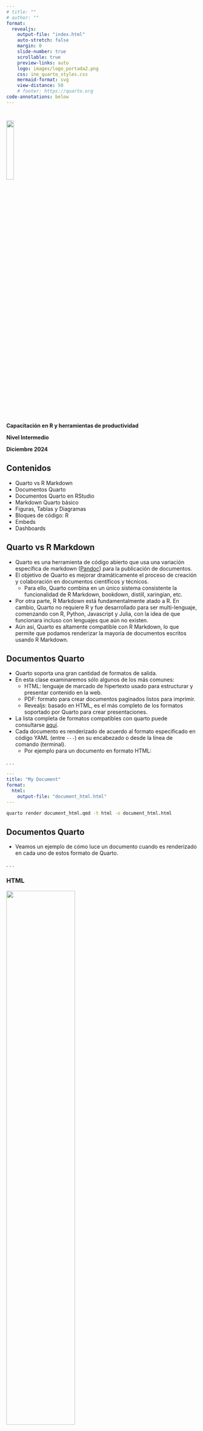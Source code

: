 ```yaml
---
# title: ""
# author: ""
format:
  revealjs:
    output-file: "index.html"
    auto-stretch: false
    margin: 0
    slide-number: true
    scrollable: true
    preview-links: auto
    logo: images/logo_portada2.png
    css: ine_quarto_styles.css
    mermaid-format: svg
    view-distance: 50
    # footer: https://quarto.org
code-annotations: below
---
```


# 

```{=html}
<!---
# TODO: this does not work
.linea-superior[]
.linea-inferior[] 
--->
```
```{=html}
<!---
# TODO: this does not work
![](images/logo_portada2.png){.center style="width: 20%;"}   
--->
```

```{=html}
<!---
<img src="images/logo_portada2.png" style="width: 20%"/>  
--->
```
<img src="images/logo_portada2.png" width="20%"/>

[**Capacitación en R y herramientas de productividad**]{.big-par .center-justified}

[**Nivel Intermedio**]{.big-par .center-justified}

[**Diciembre 2024**]{.big-par .center-justified}

## Contenidos
::: {.incremental .small-par}
- Quarto vs R Markdown
- Documentos Quarto
- Documentos Quarto en RStudio
- Markdown Quarto básico
- Figuras, Tablas y Diagramas
- Bloques de código: R
- Embeds
- Dashboards
:::



## Quarto vs R Markdown

::: {.incremental .small-par}
- Quarto es una herramienta de código abierto que usa una variación específica de markdown ([Pandoc](https://pandoc.org)) para la publicación de documentos.
- El objetivo de Quarto es mejorar dramáticamente el proceso de creación y colaboración en documentos científicos y técnicos.
  - Para ello, Quarto combina en un único sistema consistente la funcionalidad de R Markdown, bookdown, distill, xaringian, etc.
- Por otra parte, R Markdown está fundamentalmente atado a R. En cambio, Quarto no requiere R y fue desarrollado para ser multi-lenguaje, comenzando con R, Python, Javascript y Julia, con la idea de que funcionara incluso con lenguajes que aún no existen.
- Aún así, Quarto es altamente compatible con R Markdown, lo que permite que podamos renderizar la mayoría de documentos escritos usando R Markdown. 
:::



## Documentos Quarto

::: {.incremental .small-par}
- Quarto soporta una gran cantidad de formatos de salida.
- En esta clase examinaremos sólo algunos de los más comunes:
  - HTML: lenguaje de marcado de hipertexto usado para estructurar y presentar contenido en la web.
  - PDF: formato para crear documentos paginados listos para imprimir. 
  - Revealjs: basado en HTML, es el más completo de los formatos soportado por Quarto para crear presentaciones.
- La lista completa de formatos compatibles con quarto puede consultarse [aquí](https://quarto.org/docs/output-formats/all-formats.html).
- Cada documento es renderizado de acuerdo al formato especificado en código YAML (entre ```---```) en su encabezado o desde la línea de comando (terminal).
  - Por ejemplo para un documento en formato HTML:
:::

. . .

::: {.small-par}
<div class=custom-code-1>
``` yaml
---
title: "My Document"
format: 
  html:
    output-file: "document_html.html"
---
```
</div>
:::

[]{.small-par}

::: {.small-par}
<div class=custom-code-1>
``` .bash
quarto render document_html.qmd -t html -o document_html.html
```
</div>
:::



## Documentos Quarto

::: {.incremental .small-par}
- Veamos un ejemplo de cómo luce un documento cuando es renderizado en cada uno de estos formato de Quarto. 
:::

. . .

::: {.panel-tabset .small-par}

### HTML

::: {.center}
![](images/example_document_html.png){width="60%"}
:::

### PDF

::: {.center}
![](images/example_document_pdf.png){width="90%"}
:::

### Revealjs

::: {.r-stack fragment-index=0 .center}

![](images/example_document_revealjs_01.png){.fragment .fade-in-then-out width="90%"}

![](images/example_document_revealjs_02.png){.fragment .fade-in-then-out width="90%"}

![](images/example_document_revealjs_03.png){.fragment .fade-in-then-out width="90%"}

:::

:::



## Documentos Quarto

::: {.incremental .small-par}
- Para lograr el resultado anterior, veamos ahora cómo diseñar documentos con los mismos formatos.
  - Aquí sólo nos concentraremos en el formato general de cada documento y más adelante aprenderemos cómo generar sus distintos componentes: código, plots, etc.
  - Además, sólo se muestra una parte de cada documento, pero su versión completa se encuentra en el archivo indicado en el código YAML de cada documento, disponible en el repo de la clase.
:::

. . .

::: {.panel-tabset .small-par}

### HTML

<div class=custom-code-2>
```` r

---
title: "Documento HTML" # <1>
subtitle: "Ejemplo de documento generado en Quarto"
date: today
author: "Capacitación R Intermedio"  # <1>
format:  # <2>
  html:
    output-file: "document_html.html" # <2>
    toc: true # <3>
    toc-depth: 2
    toc-title: Contenido
    number-sections: true  # <3>
    html-math-method: katex # <4>
    # code-line-numbers: true
    # css: styles.css # <4>
---


# Capítulo 1

## Sección 1

```{{r}}
#| echo: true
#| eval: true
#| warning: false
#| code-fold: true

library(tidyverse)
library(ggplot2)

airquality <- airquality %>% 
  mutate(
    wind_kmhr = Wind / 0.6213711922,
    temp_celsius = (Temp - 32)*5/9
  )

ggplot(airquality, aes(temp_celsius, Ozone)) +
  geom_point() + 
  geom_smooth(method = "loess")
```

````
1. Definiciones generales, comunes en múltiples formatos.
2. Se especifica el formato de salida y opcionalmente el nombre del documento que será creado.
3. Algunas opciones comunes para varios formatos: <span style="color:#4758ab;">toc</span> permite agregar una tabla de contenidos (toc) generada automáticamente, con título <span style="color:#4758ab;">toc-title</span>. 
Además <span style="color:#4758ab;">toc-depth</span> determina el número de niveles de secciones que serán mostrados en la toc.
4. Algunas opciones específicas del formato: <span style="color:#4758ab;">html-math-method</span> define el método usado para renderizar ecuaciones LaTeX. <span style="color:#4758ab;">code-line-numbers</span> permite incluir número de línea en bloques de código. 
Modificaciones en la apariencia del documento pueden agregarse con estilos **CSS** personalizados en un documento <span style="color:#4758ab;">css</span>.
</div>


### PDF

<div class=custom-code-2>
```` r

---
title: "Documento PDF"
subtitle: "Ejemplo de documento generado en Quarto"
date: today
author: "Capacitación R Intermedio"
format:
  pdf: # <1>
    output-file: "document_pdf.pdf"
    toc: true
    toc-depth: 3
    toc-title: Contenido
    number-sections: true
    # lof: true # <2>
    # lot: true # <2>
    documentclass: scrartcl # <3>
    papersize: letter # <4>
    geometry:
      - top=30mm
      - left=20mm # <4>
---


# Capítulo 1

## Sección 1

```{{r}}
#| echo: true
#| eval: true
#| warning: false

library(tidyverse)
library(ggplot2)

airquality <- airquality %>% 
  mutate(
    wind_kmhr = Wind / 0.6213711922,
    temp_celsius = (Temp - 32)*5/9
  )

ggplot(airquality, aes(temp_celsius, Ozone)) +
  geom_point() + 
  geom_smooth(method = "loess")
```

````
1. Algunas opciones específicas del formato: 
2.  <span style="color:#4758ab;">lof</span> y <span style="color:#4758ab;">lot</span> imprimen la lista de figuras y tablas en el documento. 
3.  <span style="color:#4758ab;">documentclass</span> define la clase del documento: las estándar <span style="color:#4758ab;">article</span>,  <span style="color:#4758ab;">report</span>, <span style="color:#4758ab;">book</span> o sus equivalentes KOMA Script <span style="color:#4758ab;">scrartcl</span>, <span style="color:#4758ab;">scrreprt</span>, <span style="color:#4758ab;">scrbook</span>.
4.  <span style="color:#4758ab;">papersize</span> y  <span style="color:#4758ab;">geometry</span> definen el tamaño del documento impreso y los márgenes del mismo.
</div>


### Revealjs

<div class=custom-code-2>
```` r

---
title: "Documento Revealjs"
subtitle: "Ejemplo de documento generado en Quarto"
date: today
author: "Capacitación R Intermedio"
format:
  revealjs: # <1>
    output-file: "document_revealjs.html"  
    margin: 0 # <2>
    slide-number: false # <3>
    scrollable: true # <3>
    logo: images/logo_portada2.png # <4>
    # footer: "ejemplo de footer" # <4>
    css: document_revealjs_styles.css # <5>
---


## Capítulo 1 | Sección 1

```{{r}}
#| echo: true
#| eval: true
#| warning: false
#| code-fold: true

library(tidyverse)
library(ggplot2)

airquality <- airquality %>% 
  mutate(
    wind_kmhr = Wind / 0.6213711922,
    temp_celsius = (Temp - 32)*5/9
  )

ggplot(airquality, aes(temp_celsius, Ozone)) +
  geom_point() + 
  geom_smooth(method = "loess")
```

````
1. Algunas opciones específicas del formato: 
2. <span style="color:#4758ab;">margin</span> fija el factor del tamaño de visualización que debe permanecer vacío alrededor del contenido (por defecto 0.1).
[Otros parámetros](https://quarto.org/docs/presentations/revealjs/advanced.html) que controlan el tamaño y margen de las láminas son: <span style="color:#4758ab;">width</span>, <span style="color:#4758ab;">height</span>, <span style="color:#4758ab;">min-scale</span>, <span style="color:#4758ab;">max-scale</span>. 
3. <span style="color:#4758ab;">slide-number</span> permite incluir o no los números de las láminas y <span style="color:#4758ab;">scrollable</span> permite hacer *scrolling* para mostrar contenido que queda fuera de los márgenes normales de una lámina. 
4. <span style="color:#4758ab;">logo</span> y <span style="color:#4758ab;">footer</span> permiten incluir una imagen y un pie de página al pie de cada lámina.
5. <span style="color:#4758ab;">css</span> permite incluir un archivo con estilos **CSS** personalizados, que pueden mejorar la visualización.
Por ejemplo el archivo document_revealjs_styles.css contiene tres clases **CSS** usadas para: <br> 
  **.reveal .code**: ajustar el tamaño de bloques de código. <br>
  **.reveal .slide-logo**: ajustar el tamaño del logo. <br>
  **.reveal h2**: personalizar un header de nivel 2 que incluya un banner institucional.
</div>

:::



## Documentos Quarto en RStudio

::: {.incremental .small-par}
- RStudio desde su versión v2022.07 incluye soporte para crear, editar y visualizar documentos Quarto.
:::

. . .

::: {.panel-tabset .small-par}

### Crear documentos

::: {.small-par}
* Usando el comando **File : New File : Quarto Document…** podemos crear un nuevo documento Quarto.
:::

::: {.center}
![](images/rstudio_create_document.png){width="60%"}
:::

### Renderizar y previsualizar

::: {.incremental .small-par}
::: {.small-par}
* Cliqueando el botón **Render** de la barra de herramientas, podemos renderizar el documento y previsualizar el output. <br>
  []{.small-par}
  ![](images/rstudio_render.png){width="60%"}
:::
::: {.small-par}
* También es posible renderizar el documento y actualizar la previsualización cada vez que guardemos el documento. <br>
Esto se consigue activando la casilla **Render on Save**.
  []{.small-par}
  ![](images/rstudio_render_on_save.png){width="60%"}
:::
::: {.small-par}
* Alternativamente, un documento también puede ser renderizado directamente usando el paquete quarto en una consola R. <br>
  []{.small-par}
  ![](images/rstudio_render_terminal.png){width="60%"}
<!-- ``` r
install.packages("quarto")
quarto::quarto_render("hello.qmd")
``` -->
:::
:::

### Modos: visual y source

::: {.incremental .small-par}
* En RStudio podemos ser el mismo documento en dos modos: **visual** y **source**.
  * En el modo **visual** podemos usar la barra de herramientas para agregar o editar texto en markdown, tablas, figuras, etc.
  * En el modo **source** nos permite editar directamente el código fuente que genera cada componente en un documento Quarto.
  []{.small-par}
  ![](images/rstudio_source_and_visual.png){width="100%"}
:::

:::



## Ejercicio 1

::: {.small-par}
1) Usando RStudio, cree un nuevo documento Quarto llamado <span style="color:#4758ab;"> ejercicio_documento_html.qmd</span>, que tenga formato HTML.
2) Active la casilla **Render on Save** en RStudio, para que cuda vez que guarde el documento éste sea renderizado y se actualice su previsualización.
3) Copie el contenido del archivo <span style="color:#4758ab;"> document_html.qmd</span>, excepto por la **Sección 3**, en el nuevo archivo creado.
Visualice que el nuevo contenido aparezca en el documento de Quarto.
4) Cree un archivo llamado <span style="color:#4758ab;"> ejercicio_documento_html.css</span>, en el cual agregaremos algunos estilos CSS para modificar la apariencia de algunos elementos del documento:
   - Agregue una clase <span style="color:#4758ab;"> .custom-code-1 </span> y use esta clase para cambiar la apariencia del bloque de código que aparece en la **Sección 2**.
   ``` markdown
   .custom-code-1{
     font-size: 1.5rem
   }
   ```
   - Agregue una segunda clase <span style="color:#4758ab;"> .custom-text-1 </span> y úsela para cambiar la apariencia de la tabla que aparece en la **Sección 2**.
   ``` markdown
   .custom-text-1{
     font-size: 1.5rem;
     font-style: italic;
     background-color: rgb(243, 234, 137);
   }
   ```      
   - Para aplicar una clase a un elemento del documento, debemos encerrarlo entre elementos html <span style="color:#4758ab;"> div </span>, por ejemplo para un bloque de código:
   ```` markdown
   <div class=custom-code-1>
   ```{{r}}
   library(ggplot2)
   ```
   </div>
   ````
:::



## Markdown Quarto básico

::: {.incremental .small-par}
- Markdown es un formato de texto plano, diseñado para ser fácil de escribir y leer:
- Veamos algunos ejemplos de las sintaxis markdown más comunes usadas en Quarto. 
:::

. . .

::: {.panel-tabset .small-par}

### Formato de texto

::: {.small-par}

+-----------------------------------------+-----------------------------------------+
| Sintaxis Markdown                       | Output                                  |
+=========================================+=========================================+
| ``` markdown                            | *italics*, **bold**, ***bold italics*** |
| *italics*, **bold**, ***bold italics*** |                                         |
| ```                                     |                                         |
+-----------------------------------------+-----------------------------------------+
| ``` markdown                            | superscript^2^ / subscript~2~           |
| superscript^2^ / subscript~2~           |                                         |
| ```                                     |                                         |
+-----------------------------------------+-----------------------------------------+
| ``` markdown                            | ~~strikethrough~~                       |
| ~~strikethrough~~                       |                                         |
| ```                                     |                                         |
+-----------------------------------------+-----------------------------------------+
| ``` markdown                            | `verbatim code`                         |
| `verbatim code`                         |                                         |
| ```                                     |                                         |
+-----------------------------------------+-----------------------------------------+

:::

### Headings {#headings}

::: {.small-par}

+-------------------+-----------------------------------+
| Sintaxis Markdown | Output                            |
+===================+===================================+
| ``` markdown      | # Header 1 {.heading-output}      |
| # Header 1        |                                   |
| ```               |                                   |
+-------------------+-----------------------------------+
| ``` markdown      | ## Header 2 {.heading-output}     |
| ## Header 2       |                                   |
| ```               |                                   |
+-------------------+-----------------------------------+
| ``` markdown      | ### Header 3 {.heading-output}    |
| ### Header 3      |                                   |
| ```               |                                   |
+-------------------+-----------------------------------+
| ``` markdown      | #### Header 4 {.heading-output}   |
| #### Header 4     |                                   |
| ```               |                                   |
+-------------------+-----------------------------------+
| ``` markdown      | ##### Header 5 {.heading-output}  |
| ##### Header 5    |                                   |
| ```               |                                   |
+-------------------+-----------------------------------+
| ``` markdown      | ###### Header 6 {.heading-output} |
| ###### Header 6   |                                   |
| ```               |                                   |
+-------------------+-----------------------------------+

<!-- ```{=html}
<style type="text/css">
.heading-output {
  border-bottom: none;
  margin-top: 0;
  margin-bottom: 0;
}
</style>
``` -->
:::


### Listas

::: {.small-par}

+------------------------------------------------+------------------------------------------------------------------------------------+
| Sintaxis Markdown                              | Output                                                                             |
+================================================+====================================================================================+
| ``` markdown                                   | ::: {.small-par}                                                                   |
| * lista no numerada                            | * lista no numerada                                                                |
|     + sub-item 1                               |   + sub-item 1                                                                     |
|     + sub-item 2                               |   + sub-item 2                                                                     |
|         - sub-sub-item 1                       |     - sub-sub-item 1                                                               |
| ```                                            | :::                                                                                |
+------------------------------------------------+------------------------------------------------------------------------------------+
| ``` markdown                                   |                                                                                    |
| *   item 2                                     | -   <span style="font-size:16.0pt">item 2</span>                                   |
|                                                |                                                                                    |
|     Continuación (indentación de 4 espacios)   |     <span style="font-size:16.0pt">Continuación (indentación de 4 espacios)</span> |
| ```                                            |                                                                                    |
+------------------------------------------------+------------------------------------------------------------------------------------+
| ``` markdown                                   |                                                                                    |
| 1. lista numerada                              |  1. lista numerada                                                                 |
| 2. item 2                                      |  2. item 2                                                                         |
|     i) sub-item 1                              |      i) sub-item 1                                                                 |
|          A.  sub-sub-item 1                    |           A.  sub-sub-item 1                                                       |
| ```                                            |                                                                                    |
+------------------------------------------------+------------------------------------------------------------------------------------+
| ``` markdown                                   |                                                                                    |
| - [ ] Tarea 1                                  | - [ ] Tarea 1                                                                      |
| - [x] Tarea 2                                  | - [x] Tarea 2                                                                      |
| ```                                            |                                                                                    |
+------------------------------------------------+------------------------------------------------------------------------------------+
| ``` markdown                                   |                                                                                    |
| (@)  Lista cuya numeración                     |  (1) Lista cuya numeración                                                         |
|                                                |                                                                                    |
| continúa después                               |  <span style="font-size:16.0pt">continúa después</span>                            |
|                                                |                                                                                    |
| (@)  de una interrupción                       |  (2) de una interrupción                                                           |
| ```                                            |                                                                                    |
+------------------------------------------------+------------------------------------------------------------------------------------+
| ``` markdown                                   |                                                                                    |
| ::: {}                                         | ::: {}                                                                             |
| 1. Lista                                       | 1. Lista                                                                           |
| :::                                            | :::                                                                                |
|                                                |                                                                                    |
| ::: {}                                         | ::: {}                                                                             |
| 1. Seguida de otra lista                       | 1. Seguida de otra lista                                                           |
| :::                                            | :::                                                                                |
| ```                                            |                                                                                    |
+------------------------------------------------+------------------------------------------------------------------------------------+
| ``` markdown                                   |                                                                                    |
| término                                        | término                                                                            |
| : definición                                   | : definición                                                                       |
| ```                                            |                                                                                    |
+------------------------------------------------+------------------------------------------------------------------------------------+

:::


### Contenido raw

::: {.small-par}
- Contenido raw puede ser incluido directamente sin parseo de Quarto usando el [atributo raw de Pandoc](https://pandoc.org/MANUAL.html#extension-raw_attribute).
Un bloque raw comienza con <span style="color:#4758ab;">```` ```{=formato} ```` </span>. 
Por ejemplo, aquí vemos un bloque raw HTML: 
:::

```` markdown
```{=html}
<p align="center"><iframe src="https://quarto.org/" width="500" height="400"></iframe></p>
```
````

```{=html}
<p align="center"><iframe src="https://quarto.org/" width="500" height="400"></iframe></p>
```


### Ecuaciones

::: {.small-par}
- Ecuaciones matemáticas pueden incluirse en modo <span style="color:#4758ab;">inline</span> usando el delimitador <span style="color:#4758ab;"> $ </span> o en modo <span style="color:#4758ab;"> display </span> con el delimitador <span style="color:#4758ab;"> $$ </span>. Por ejemplo
:::

+-------------------------------+---------------------------------------------------------------+
| Sintaxis Markdown             | Output                                                        |
+===============================+===============================================================+
| ``` markdown                  |                                                               |
| método `inline`: $E = mc^{2}$ | método <span style="color:#4758ab;">inline</span>: $E=mc^{2}$ |
| ```                           |                                                               |
+-------------------------------+---------------------------------------------------------------+
| ``` markdown                  |                                                               |
| método `display`:             | método  <span style="color:#4758ab;">display</span>:          |
|                               |   $$E = mc^{2}$$                                              |
| $$E = mc^{2}$$                |                                                               |
| ```                           |                                                               |
+-------------------------------+---------------------------------------------------------------+


:::


## Figuras, Tablas y Diagramas

::: {.incremental .small-par}
- Quarto además permite incluir de forma sencilla y flexible imágenes, links, tablas y diagramas. Veamos algunos ejemplos.
:::

. . .

::: {.panel-tabset .small-par}

### Links e Imágenes

::: {.small-par}

+------------------------------------------------------------------------------+-----------------------------------------------------------------------------------------------+
| Sintaxis Markdown                                                            | Output                                                                                        |
+==============================================================================+===============================================================================================+
| ``` markdown                                                                 | <https://quarto.org>                                                                          |
| <https://quarto.org>                                                         |                                                                                               |
| ```                                                                          |                                                                                               |
+------------------------------------------------------------------------------+-----------------------------------------------------------------------------------------------+
| ``` markdown                                                                 | [Quarto](https://quarto.org)                                                                  |
| [Quarto](https://quarto.org)                                                 |                                                                                               |
| ```                                                                          |                                                                                               |
+------------------------------------------------------------------------------+-----------------------------------------------------------------------------------------------+
| ``` markdown                                                                 | ![Elefante](images/elephant.png){.lightbox}                                                   |
| ![Elefante](elephant.png){.lightbox}                                         |                                                                                               |
| ```                                                                          |                                                                                               |
+------------------------------------------------------------------------------+-----------------------------------------------------------------------------------------------+
| ``` markdown                                                                 | [![Elefante](images/elephant.png "Un elefante"){fig-alt="Un elefante."}](https://quarto.org)  |
| [![Elefante](elephant.png "Un elefante")](https://quarto.org)                |                                                                                               |
| ```                                                                          |                                                                                               |
+------------------------------------------------------------------------------+-----------------------------------------------------------------------------------------------+
| ``` markdown                                                                 | [![](images/elephant.png){fig-alt="Un elefante."}](https://quarto.org)                        |
| [![](elephant.png){fig-alt="Texto si imagen no carga"}](https://quarto.org)  |                                                                                               |
| ```                                                                          |                                                                                               |
+------------------------------------------------------------------------------+-----------------------------------------------------------------------------------------------+

:::

### Tablas

::: {.small-par}

#### Sintaxis Markdown

``` markdown
| Right | Left | Default | Center |
|------:|:-----|---------|:------:|
|   12  |  12  |    12   |    12  |
|  123  |  123 |   123   |   123  |
|    1  |    1 |     1   |     1  |
```

#### Output

| Right | Left | Default | Center |
|------:|:-----|---------|:------:|
|    12 | 12   | 12      |   12   |
|   123 | 123  | 123     |  123   |
|     1 | 1    | 1       |   1    |

:::


### Diagramas

::: {.small-par}
- Quarto tiene soporte nativo para renderizar diagramas [Mermaid](https://mermaid-js.github.io/mermaid/#/) y [Graphviz](https://graphviz.org/).
Esto nos permite incluir diagramas de flujo, de secuencia, de estado, cartas Gantt, etc. en nuestros documentos.
Por ejemplo, veamos el código para construir un diagrama Mermaid simple y cómo se ve después de renderizar.
:::

```mermaid
%%| mermaid-format: js
flowchart LR
  A[Borde rectangular] --> B(Borde redondeado)
  B --> C{Decisión}
  C --> D[Resultado uno]
  C --> E[Resultado dos]
```

::: {.center}
![](images/diagram_mermaid.png){width="60%"}
:::

:::



## Bloques de código: R

::: {.incremental .small-par}
- Quarto permite renderizar bloques de código de varios lenguajes (por ejemplo R, Python, Julia).
- En particular, para renderizar y ejecutar código R, Quarto usa [Knitr](https://yihui.org/knitr/), al igual que R Markdown.
- Bloques de código serán ejecutados al renderizar si comienzan con <span style="color:#4758ab;">```` ```{r} ```` </span> y terminan con <span style="color:#4758ab;">```` ``` ```` </span>.
- El comportamiento del bloque de código puede ser configurado usando comentarios especiales al comienzo del bloque, identificados por <span style="color:#4758ab;">```` #| ```` </span>. Por ejemplo:
  - <span style="color:#4758ab;"> echo: TRUE </span> permite mostrar el código en renderizar, mientras que no se muestra con <span style="color:#4758ab;"> echo: FALSE </span>.
  - <span style="color:#4758ab;"> eval: TRUE </span> hace que el código se evalúe al renderizar, mientras que no se evalúa con <span style="color:#4758ab;"> eval: FALSE </span>.
  - <span style="color:#4758ab;"> warning: false </span> omite warnings encontrados al evaluar el bloque de código.
- Ésta es una diferencia importante con R Markdown, donde el comportamiento del código es definido en la primera línea, por ejemplo usando <span style="color:#4758ab;"> ```{r, echo = false}. </span>
  - Quarto en cambio usa la sintaxis basada en <span style="color:#4758ab;">```` #| ```` </span> para acomodar mejor opciones más largas como <span style="color:#4758ab;"> fig-cap </span>, <span style="color:#4758ab;"> fig-subcap </span> o <span style="color:#4758ab;"> fig-alt </span> y crear documentos de forma más portables y consistente. 
:::

. . .

::: {.small-par}
<div class=custom-code-1>
```` markdown
```{{r}}
#| fig-cap: "Temperatura y nivel de ozono."
#| echo: true
#| eval: true
#| warning: false

library(tidyverse)
library(ggplot2)

print(dim(airquality))

airquality <- airquality %>% 
  mutate(
    wind_kmhr = Wind / 0.6213711922,
    temp_celsius = (Temp - 32)*5/9
  )

print(names(airquality))

ggplot(airquality, aes(temp_celsius, Ozone)) + 
  geom_point() + 
  geom_smooth(method = "loess")

```
````
</div>
:::

. . .

::: {.small-par}

<!-- @fig-airquality further explores the impact of temperature on ozone level. -->

```r
#| fig-cap: "Temperatura y nivel de ozono."
#| echo: false
#| eval: true
#| warning: false

library(tidyverse)
library(ggplot2)

print(dim(airquality))   # <1>

airquality <- airquality %>% 
  mutate(
    wind_kmhr = Wind / 0.6213711922,
    temp_celsius = (Temp - 32)*5/9
  )

print(names(airquality))   # <2>

ggplot(airquality, aes(temp_celsius, Ozone)) + 
  geom_point() + 
  geom_smooth(method = "loess")

# ggplot(airquality, aes(wind_kmhr, Ozone)) + 
#   geom_point() + 
#   geom_smooth(method = "loess")

```
:::



## Bloques de código: R

::: {.incremental .small-par}
- Un bloque de código también puede incluir **anotaciones interactivas**, que permiten agregar explicaciones a líneas de código.
- Para agregar una anotación:
  - Cada línea anotada debe terminar con un comentario seguido de un espacio y luego un número de anotación encerrado entre <> (por ejemplo # <2>). El número de anotación puede repetirse si la anotación se extiende en múltiples líneas.
  - Una lista numerada debe aparecer inmediatamente después del bloque de código que incluye el contenido de cada anotación. Cada número en la lista corresponde a la(s) línea(s) de código que tiene el mismo número de anotación.
:::

. . .

::: {.small-par}
<div class=custom-code-1>
```` markdown
```{{r}}
#| fig-cap: "Temperatura y nivel de ozono."
#| echo: true
#| eval: false
#| warning: false

library(tidyverse) # <1>
library(ggplot2)

print(dim(airquality))

airquality <- airquality %>%  # <2>
  mutate(
    wind_kmhr = Wind / 0.6213711922,
    temp_celsius = (Temp - 32)*5/9
  )

print(names(airquality))  # <3>

ggplot(airquality, aes(temp_celsius, Ozone)) +   # <4>
  geom_point() + 
  geom_smooth(method = "loess")  # <4>

```
1. Importar paquetes necesarios.
2. Convertir variables a unidades de medidas conocidas.
3. Explorar nombres de columnas en dataset.
4. Generar plot de Ozono versus Temperatura (celsius).
````
</div>
:::



## Bloques de código: R

::: {.small-par}
- En el estilo HTML por defecto las anotaciones se despliegan en una lista debajo del bloque de código, pero este comportamiento es modificable. 
  - Haciendo click en el número de anotación en la lista se destacan las líneas relevantes del código. 
:::

::: {.small-par}

<!-- @fig-airquality further explores the impact of temperature on ozone level. -->

<div class=custom-code-1>
```r
#| warning: false
#| fig-cap: "Temperatura y nivel de ozono."
#| echo: TRUE
#| eval: FALSE

library(tidyverse) # <1>
library(ggplot2)

print(dim(airquality))

airquality <- airquality %>%  # <2>
  mutate(
    wind_kmhr = Wind / 0.6213711922,
    temp_celsius = (Temp - 32)*5/9
  )

print(names(airquality))  # <3>

ggplot(airquality, aes(temp_celsius, Ozone)) +   # <4>
  geom_point() + 
  geom_smooth(method = "loess")  # <4>

```
1. Importar paquetes necesarios.
2. Convertir variables a unidades de medidas conocidas.
3. Explorar nombres de columnas en dataset.
4. Generar plot de Ozono versus Temperatura (celsius).
</div>
:::



## Embeds

::: {.incremental .small-par}
- Podemos incluir el output de otro documento Quarto (<span style="color:#4758ab;">.qmd</span> or <span style="color:#4758ab;">.ipynb</span>) en nuestro documento, usando el comando <span style="color:#4758ab;">embed</span>.
- Para embeber el output de un bloque de código (o una celda de notebook), usamos la ruta al documento y la etiqueta del bloque en el documento.
- Por ejemplo, el documento  <span style="color:#4758ab;">airquality.qmd</span> tiene un bloque de código con etiqueta <span style="color:#4758ab;">fig-ozono-viento</span> y podemos embeber el output de ese bloque usando:
:::

. . .

::: {.big-par}
```.markdown
{{< embed example_embed/airquality.qmd#fig-ozono-temp >}}
```
:::

{{< embed example_embed/airquality.qmd#fig-ozono-temp >}}



## Ejercicio 2

::: {.small-par}
1) Usando RStudio, cree un nuevo documento Quarto llamado <span style="color:#4758ab;"> ejercicio_code_embed.qmd</span>, que tenga formato HTML.
2) Active la casilla **Render on Save** en RStudio, para que cuda vez que guarde el documento éste sea renderizado y se actualice su previsualización.
3) Copie el contenido del archivo <span style="color:#4758ab;"> ejercicio_documento_html.qmd </span> en el nuevo archivo creado.
Visualice que el nuevo contenido aparezca en el documento de Quarto.
4) Cree un archivo llamado <span style="color:#4758ab;"> code_embed.qmd</span>, que contenga un bloque de código que haga uso del dataset <span style="color:#4758ab;"> airquality </span> para generar un gráfico de Temperatura [°C] versus Viento [km/hr], teniendo en cuenta lo siguiente:
   - Al renderizar el documento, el código debe mostrarse y evaluarse, además cualquier posible *warning* debe omitirse.
   - El gráfico generado debe tener el caption "Gráfico de Temperatura versus Viento".
5) Agregue un nuevo **Capítulo** al documento <span style="color:#4758ab;"> ejercicio_code_embed.qmd</span>, con una **Sección** que contenga el código y gráfico generados por el archivo <span style="color:#4758ab;"> code_embed.qmd</span>.
:::



## Dashboards

::: {.incremental .small-par}
- Quarto permite crear dashboards interactivos usando R, Python, Julia y Observable. 
- Es posible usar una variedad de componentes, incluyendo [Plotly](https://plotly.com/python/), [Leaflet](https://ipyleaflet.readthedocs.io/en/latest/), Jupyter Widgets, [htmlwidgets](https://www.htmlwidgets.org/); gráficos estáticos (Matplotlib, Seaborn, ggplot2, etc.); datos tabulares; anotaciones de texto, etc.
- Usando Layouts es posible organizar la información en filas y columnas de manera fácil y flexible.
  - Los componentes son redimensionados de forma inteligente para adaptar la visualización al navegador en dispositivos móviles.
- Los dashboards pueden crearse usando cualquier editor de notebook usando Jupyter notebooks (<span style="color:#4758ab;">.ipynb</span>) o documentos markdown (<span style="color:#4758ab;">.qmd</span>).
- Y pueden ser desplegados como páginas web estáticas (sin requerir un servidor) o integrando un backend [Shiny Server](/docs/dashboards/interactivity/shiny-python/index.qmd) para aumentar la interactividad.
:::



## Dashboards

::: {.r-stack fragment-index=0 .center}

![](images/dashboard_example_page_01.png){.fragment .fade-in-then-out width="100%"}

![](images/dashboard_example_page_02.png){.fragment .fade-in-then-out width="100%"}

:::



## Dashboards

::: {.small-par}
* Un dashboard consiste de varios componentes:
1)  **Barra de Navegación**: Icono, título y autor junto con links a páginas (si se define más de una página). <br>
  []{.small-par}
  ![](images/dashboard_example_components_pres_01.png){width="60%"}
:::



## Dashboards

::: {.small-par}
- Un dashboard consiste de varios componentes:
2)  **Páginas, Filas, Columnas, Tabsets**: Páginas, filas y columnas se definen usando headings de markdown (con atributos opcionales que controlan la altura, el ancho, etc). Tabsets permiten divisiones adicionales dentro de una fila o columna. <br>
  []{.small-par}
  ![](images/dashboard_example_components_pres_02.png){width="100%"}
:::



## Dashboards

::: {.small-par}
- Un dashboard consiste de varios componentes:
2)  **Páginas, Filas, Columnas, Tabsets**: Páginas, filas y columnas se definen usando headings de markdown (con atributos opcionales que controlan la altura, el ancho, etc). Tabsets permiten divisiones adicionales dentro de una fila o columna. <br>
  []{.small-par}
  ![](images/dashboard_example_components_pres_03.png){width="100%"}
:::



## Dashboards

::: {.small-par}
- Un dashboard consiste de varios componentes:
3)  **Cards, Sidebars, and Toolbars**: Cards pueden contener plots, visualizaciones de datos y contenido de forma libre. Sidebars y toolbars se usan para presentar inputs en dashboards interactivos.
  []{.small-par}
  ![](images/dashboard_example_components_pres_04.png){width="120%"}
:::



## Dashboards

::: {.small-par}
<div class=custom-code-2>
```` r
---
title: "Ejemplo de Dashboard" # <1>
author: "Capacitación R Intermedio" # <1>
format:  # <1>
  dashboard: # <1>
    logo: images/logo_portada2.png # <1>
    orientation: rows # <2>
--- 

# Page 1 {orientation="rows" scrolling="false"} # <3>

```{{r}}
library(tidyverse)
library(ggplot2)

airquality <- airquality %>% 
  mutate(
    wind_kmhr = Wind / 0.6213711922,
    temp_celsius = (Temp - 32)*5/9
  )
```

## Row {height=5%} # <4>

::: {.card}  # <5>
Análisis de Calidad de Aire en la ciudad de Nueva York. Mayo a Septiembre, 1973.
Referencia: <https://www.rdocumentation.org/packages/datasets/versions/3.6.2/topics/airquality>.
:::  # <5>

## Row {height=35%}

```{{r}}  # <6>
library(DT)
DT::datatable(airquality)
```  # <6>

## Row {height=60% .tabset}  # <7>

```{{r}}
#| title: Ozono versus Temperatura [°C]
ggplot(airquality, aes(temp_celsius, Ozone)) +
  geom_point() + 
  geom_smooth(method = "loess")
```

```{{r}} 
#| title: Ozono versus Viento [km/hr]
ggplot(airquality, aes(wind_kmhr, Ozone)) +
  geom_point() + 
  geom_smooth(method = "loess")
```

```{{r}} 
#| title: Temperatura [°C] versus Viento [km/hr]
ggplot(airquality, aes(wind_kmhr, temp_celsius)) +
  geom_point() + 
  geom_smooth(method = "loess")
```

# Page 2 {orientation="rows" scrolling="true"}

## Row {height=10%}

::: {.card}
Gapminder identifies systematic misconceptions about important global trends and proportions and uses reliable data to develop easy to understand teaching materials to rid people of their misconceptions.
Gapminder is an independent Swedish foundation with no political, religious, or economic affiliations.
Learn more about the Gampminder dataset at <https://www.gapminder.org/data/>.
:::

## Row {height=90%}  # <8>

```{{r}} 
library(gapminder)
library(DT)
DT::datatable(gapminder)
```

```{{r}}
#| fig-width: 10
#| fig-height: 8
paises <- c("Peru", "Bolivia", "Chile")
# etiquetas <- data.frame(nombre_paises = paises, x = c(1975, 1965, 1962), y = c(6, 7, 4))
gapminder %>% 
  filter(country %in% paises) %>% 
  ggplot() +
  aes(x = year, y = lifeExp, color = country) +
  geom_line()
```

````
1.  La barra de navegación se pobla con el título (<span style="color:#4758ab;">title</span>) y el autor (<span style="color:#4758ab;">author</span>), tal como en otros formatos de documentos (html, pdf, etc). También puede incluirse un <span style="color:#4758ab;">logo</span>.
2.  Por defecto, las páginas de un dashboard se ordenan primero por filas y luego por columns. Pero esto puede invertirse específicando la opción <span style="color:#4758ab;">orientation: columns</span>.
3.  Páginas son creadas usando headings de nivel 1 antes de definir Filas y Columnas. El texto del heading se usará para vincular la página a la barra de navegación.
4.  Las Filas y Columnas se definen usando headings de nivel 2. En esta página definimos tres filas y especificamos su tamaño relativo usando la opción <span style="color:#4758ab;">height</span>.
5.  Las Tarjetas (Cards) pueden tener contenido markdown arbitrario usando la opción <span style="color:#4758ab;">.card</span>.
6.  Los Bloques de Código también se presentan como Tarjetas que viven dentro de las Filas y Columnas. Las tarjetas tienen un título opcional, que se especifica usando la opción <span style="color:#4758ab;">title</span>.
7.  La tercera fila de la primera página incluye <span style="color:#4758ab;">tabsets</span>, que permiten tener múltiples vistas de contenido.
8.  La segunda fila de la segunda página incluye dos bloques de código, que son automáticamente separados en dos tarjetas adyacentes.
</div>
:::



## Ejercicio 3

::: {.small-par}
1)  Trabajaremos en una copia del mismo dashboard que hemos visto en las láminas anteriores y usaremos el dataset <span style="color:#4758ab;"> gapminder</span>.
    - Cree una copia del archivo <span style="color:#4758ab;"> dashboard_example.qmd</span> y llámela <span style="color:#4758ab;"> ejercicio_dashboard.qmd</span>.
2)  Agregue al dashboard una tercera página llamada **Ejercicio**, que tenga dos columnas.
    - Recuerda especificar la orientación adecuada en la página.
3)  En la primera columna (izquierda), muestre una tabla que contenga la expectativa de vida (columna **lifeExp**), el GDP per cápita (columna **gdpPercap**) y el tiempo (columna **year**) para los países (columna **country**) de Chile, Argentina y Brasil, en todo el rango de tiempo disponible.
4)  En la segunda columna (derecha), cree dos tabsets.
    - El primer tabset debería mostrar un gráfico de **expectativa de vida versus tiempo**, para los tres países. El título del tabset debe ser **Expectativa de vida en el tiempo**. 
    - El segundo tabset debería mostrar un gráfico de la **evolución en el tiempo del GDP per cápita** en cada país. El título del tabset debe ser **GDP per cápita en el tiempo**.  
:::